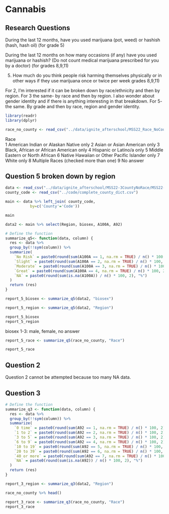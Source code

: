 
# Cannabis

## Research Questions

During the last 12 months, have you used marijuana (pot, weed) or hashish (hash, hash oil) (for grade 5)

During the last 12 months on how many occasions (if any) have you used marijuana or hashish? (Do not count medical marijuana prescribed for you by a doctor) (for grades 8,9,11)

5. How much do you think people risk harming themselves physically or in other ways if they use marijuana once or twice per week grades 8,9,11)


For 2, I'm interested if it can be broken down by race/ethnicity and then by region.
For 3 the same- by race and then by region.  I also wonder about gender identity and if there is anything interesting in that breakdown.
For 5- the same.  By grade and then by race, region and gender identity.

```r
library(readr)
library(dplyr)
```

```r
race_no_county <- read_csv("../data/ignite_afterschool/MSS22_Race_NoCounty/MSS22-3RaceNoCounty+Region.csv")
```

Race	
  1	American Indian or Alaskan Native only
	2	Asian or Asian American only
	3	Black, African or African American only
	4	Hispanic or Latino/a only
	5	Middle Eastern or North African
	6	Native Hawaiian or Other Pacific Islander only
	7	White only
	8	Multiple Races (checked more than one)
	9	No answer
	
## Question 5 broken down by region
```r
data <- read_csv("../data/ignite_afterschool/MSS22-3CountyNoRace/MSS22-3CountyNoRace.csv")
county_code <- read_csv("../code/complete_county_dict.csv")
```
```r
main <- data %>% left_join( county_code, 
           by=c('County'='Code'))

main
```





```r
data2 <- main %>% select(Region, biosex, A100A, A92)
```

```r

# Define the function
summarize_q5<- function(data, column) {
  res <- data %>% 
  group_by(!!sym(column)) %>% 
  summarize(
    `No Risk` = paste0(round(sum(A100A == 1, na.rm = TRUE) / n() * 100, 2), "%"),
    `Slight` = paste0(round(sum(A100A == 2, na.rm = TRUE) / n() * 100, 2), "%"),
    `Moderate` = paste0(round(sum(A100A == 3, na.rm = TRUE) / n() * 100, 2), "%"),
    `Great` = paste0(round(sum(A100A == 4, na.rm = TRUE) / n() * 100, 2), "%"),
    `NA` = paste0(round(sum(is.na(A100A)) / n() * 100, 2), "%")
  )
  return (res)
}
```

```r
report_5_biosex <- summarize_q5(data2, "biosex")

report_5_region <- summarize_q5(data2, "Region")
```


```r
report_5_biosex
report_5_region 
```
biosex 1-3: male, female, no answer

```r
report_5_race <- summarize_q5(race_no_county, "Race")
```

```r
report_5_race
```


## Question 2

Question 2 cannot be attempted because too many NA data.

## Question 3

```r
# Define the function
summarize_q3 <- function(data, column) {
  res <- data %>% 
  group_by(!!sym(column)) %>% 
  summarize(
    `0 time` = paste0(round(sum(A92 == 1, na.rm = TRUE) / n() * 100, 2), "%"),
    `1 to 2` = paste0(round(sum(A92 == 2, na.rm = TRUE) / n() * 100, 2), "%"),
    `3 to 5` = paste0(round(sum(A92 == 3, na.rm = TRUE) / n() * 100, 2), "%"),
    `6 to 9` = paste0(round(sum(A92 == 4, na.rm = TRUE) / n() * 100, 2), "%"),
    `10 to 19` = paste0(round(sum(A92 == 5, na.rm = TRUE) / n() * 100, 2), "%"),
    `20 to 39` = paste0(round(sum(A92 == 6, na.rm = TRUE) / n() * 100, 2), "%"),
    `40 or more` = paste0(round(sum(A92 == 7, na.rm = TRUE) / n() * 100, 2), "%"),
    `NA` = paste0(round(sum(is.na(A92)) / n() * 100, 2), "%")
  )
  return (res)
}
```
```r
report_3_region <- summarize_q3(data2, "Region")
```


```r
race_no_county %>% head()
```
```r
report_3_race <- summarize_q3(race_no_county, "Race")
report_3_race
```

